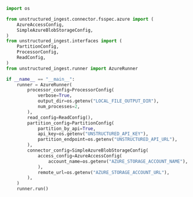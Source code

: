 ```python Python Ingest v1
import os

from unstructured_ingest.connector.fsspec.azure import (
    AzureAccessConfig,
    SimpleAzureBlobStorageConfig,
)
from unstructured_ingest.interfaces import (
    PartitionConfig,
    ProcessorConfig,
    ReadConfig,
)
from unstructured_ingest.runner import AzureRunner

if __name__ == "__main__":
    runner = AzureRunner(
        processor_config=ProcessorConfig(
            verbose=True,
            output_dir=os.getenv("LOCAL_FILE_OUTPUT_DIR"),
            num_processes=2,
        ),
        read_config=ReadConfig(),
        partition_config=PartitionConfig(
            partition_by_api=True,
            api_key=os.getenv("UNSTRUCTURED_API_KEY"),
            partition_endpoint=os.getenv("UNSTRUCTURED_API_URL"),
        ),
        connector_config=SimpleAzureBlobStorageConfig(
            access_config=AzureAccessConfig(
                account_name=os.getenv("AZURE_STORAGE_ACCOUNT_NAME"),
            ),
            remote_url=os.getenv("AZURE_STORAGE_ACCOUNT_URL"),
        ),
    )
    runner.run()
```
